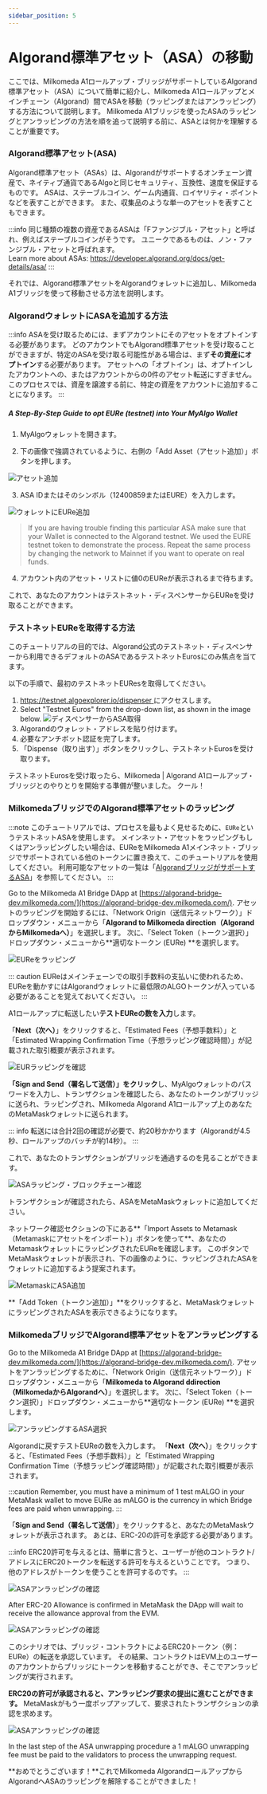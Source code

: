 ```yaml
---
sidebar_position: 5
---
```



# Algorand標準アセット（ASA）の移動

ここでは、Milkomeda A1ロールアップ・ブリッジがサポートしているAlgorand標準アセット（ASA）について簡単に紹介し、Milkomeda A1ロールアップとメインチェーン（Algorand）間でASAを移動（ラッピングまたはアンラッピング）する方法について説明します。 Milkomeda A1ブリッジを使ったASAのラッピングとアンラッピングの方法を順を追って説明する前に、ASAとは何かを理解することが重要です。

### Algorand標準アセット(ASA)

Algorand標準アセット（ASAs）は、Algorandがサポートするオンチェーン資産で、ネイティブ通貨であるAlgoと同じセキュリティ、互換性、速度を保証するものです。 ASAは、ステーブルコイン、ゲーム内通貨、ロイヤリティ・ポイントなどを表すことができます。 また、収集品のような単一のアセットを表すこともできます。

:::info
同じ種類の複数の資産であるASAは「Fファンジブル・アセット」と呼ばれ、例えばステーブルコインがそうです。 ユニークであるものは、ノン・ファンジブル・アセットと呼ばれます。 <br /> Learn more about ASAs: https://developer.algorand.org/docs/get-details/asa/
:::

それでは、Algorand標準アセットをAlgorandウォレットに追加し、Milkomeda A1ブリッジを使って移動させる方法を説明します。

### AlgorandウォレットにASAを追加する方法

:::info
ASAを受け取るためには、まずアカウントにそのアセットをオプトインする必要があります。 どのアカウントでもAlgorand標準アセットを受け取ることができますが、特定のASAを受け取る可能性がある場合は、まず**その資産にオプトイン**する必要があります。 アセットへの「オプトイン」は、オプトインしたアカウントへの、またはアカウントからの0件のアセット転送にすぎません。 このプロセスでは、資産を譲渡する前に、特定の資産をアカウントに追加することになります。
:::

##### A Step-By-Step Guide to opt EURe (testnet) into Your MyAlgo Wallet

1. MyAlgoウォレットを開きます。

2. 下の画像で強調されているように、右側の「Add Asset（アセット追加）」ボタンを押します。

<img src={addasset} className="img-full" alt="アセット追加" />

3. ASA IDまたはそのシンボル（12400859またはEURE）を入力します。

<img src={addingEuretowallet} alt="ウォレットにEURe追加" />

> If you are having trouble finding this particular ASA make sure that your Wallet is connected to the Algorand testnet. We used the EURE testnet token to demonstrate the process. Repeat the same process by changing the network to Mainnet if you want to operate on real funds.

4. アカウント内のアセット・リストに値0のEUReが表示されるまで待ちます。

これで、あなたのアカウントはテストネット・ディスペンサーからEUReを受け取ることができます。

### テストネットEUReを取得する方法

このチュートリアルの目的では、Algorand公式のテストネット・ディスペンサーから利用できるデフォルトのASAであるテストネットEurosにのみ焦点を当てます。

以下の手順で、最初のテストネットEUResを取得してください。

1. [https://testnet.algoexplorer.io/dispenser ](https://testnet.algoexplorer.io/dispenser)にアクセスします。
2. Select "Testnet Euros" from the drop-down list, as shown in the image below. <img src={asadispenser} className="img-full" alt="ディスペンサーからASA取得" />
3. Algorandのウォレット・アドレスを貼り付けます。
4. 必要なアンチボット認証を完了します。
5. 「Dispense（取り出す）」ボタンをクリックし、テストネットEurosを受け取ります。

テストネットEurosを受け取ったら、Milkomeda | Algorand A1ロールアップ・ブリッジとのやりとりを開始する準備が整いました。 クール！

### MilkomedaブリッジでのAlgorand標準アセットのラッピング

:::note
このチュートリアルでは、プロセスを最もよく見せるために、`EURe`というテストネットASAを使用します。 メインネット・アセットをラッピングもしくはアンラッピングしたい場合は、EUReをMilkomeda A1メインネット・ブリッジでサポートされている他のトークンに置き換えて、このチュートリアルを使用してください。 利用可能なアセットの一覧は「[AlgorandブリッジがサポートするASA](algorand-bridge-supported-asa.mdx)」を参照してください。
:::

Go to the Milkomeda A1 Bridge DApp at [https://algorand-bridge-dev.milkomeda.com/](https://algorand-bridge-dev.milkomeda.com/). アセットのラッピングを開始するには、「Network Origin（送信元ネットワーク）」ドロップダウン・メニューから「**Algorand to Milkomeda direction（AlgorandからMilkomedaへ）**」を選択します。 次に、「Select Token（トークン選択）」ドロップダウン・メニューから**適切なトークン (EURe) **を選択します。

<img src={EURewrappingchoice} className="img-full" alt="EUReをラッピング" />

::: caution 
EUReはメインチェーンでの取引手数料の支払いに使われるため、EUReを動かすにはAlgorandウォレットに最低限のALGOトークンが入っている必要があることを覚えておいてください。
:::

A1ロールアップに転送したい**テストEUReの数を入力**します。

「**Next（次へ）**」をクリックすると、「Estimated Fees（予想手数料）」と「Estimated Wrapping Confirmation Time（予想ラッピング確認時間）」が記載された取引概要が表示されます。

<img src={EURewrappingconfirmation} className="img-full" alt="EURラッピングを確認" />

**「Sign and Send（署名して送信）」をクリック**し、MyAlgoウォレットのパスワードを入力し、トランザクションを確認したら、あなたのトークンがブリッジに送られ、ラッピングされ、Milkomeda Algorand A1ロールアップ上のあなたのMetaMaskウォレットに送られます。

::: info 
転送には合計2回の確認が必要で、約20秒かかります（Algorandが4.5秒、ロールアップのバッチが約14秒）。
:::

これで、あなたのトランザクションがブリッジを通過するのを見ることができます。

<img src={ASAwrappedconfirmations} className="img-full" alt="ASAラッピング・ブロックチェーン確認" />

トランザクションが確認されたら、ASAをMetaMaskウォレットに追加してください。

ネットワーク確認セクションの下にある**「Import Assets to Metamask（Metamaskにアセットをインポート）」ボタンを使って**、あなたのMetamaskウォレットにラッピングされたEUReを確認します。 このボタンでMetaMaskウォレットが表示され、下の画像のように、ラッピングされたASAをウォレットに追加するよう提案されます。

<img src={AddASSAtoMetamask} alt="MetamaskにASA追加" />

**「Add Token（トークン追加）」**をクリックすると、MetaMaskウォレットにラッピングされたASAを表示できるようになります。

### MilkomedaブリッジでAlgorand標準アセットをアンラッピングする

Go to the Milkomeda A1 Bridge DApp at [https://algorand-bridge-dev.milkomeda.com/](https://algorand-bridge-dev.milkomeda.com/). アセットをアンラッピングするために、「Network Origin（送信元ネットワーク）」ドロップダウン・メニューから「**Milkomeda to Algorand ddirection（MilkomedaからAlgorandへ）**」を選択します。 次に、「Select Token（トークン選択）」ドロップダウン・メニューから**適切なトークン (EURe) **を選択します。

<img src={ChooseASAtounwrap} className="img-full" alt="アンラッピングするASA選択" />

Algorandに戻すテストEUReの数を入力します。 「**Next（次へ）**」をクリックすると、「Estimated Fees（予想手数料）」と「Estimated Wrapping Confirmation Time（予想ラッピング確認時間）」が記載された取引概要が表示されます。

:::caution
Remember, you must have a minimum of 1 test mALGO in your MetaMask wallet to move EURe as mALGO is the currency in which Bridge fees are paid when unwrapping.
:::

「**Sign and Send（署名して送信）**」をクリックすると、あなたのMetaMaskウォレットが表示されます。 あとは、ERC-20の許可を承認する必要があります。

:::info
ERC20許可を与えるとは、簡単に言うと、ユーザーが他のコントラクト/アドレスにERC20トークンを転送する許可を与えるということです。 つまり、他のアドレスがトークンを使うことを許可するのです。
:::

<img src={erc20allowance} alt="ASAアンラッピングの確認" />

After ERC-20 Allowance is confirmed in MetaMask the DApp will wait to receive the allowance approval from the EVM.

<img src={tokenerc20allowance} className="img-full" alt="ASAアンラッピングの確認" />

このシナリオでは、ブリッジ・コントラクトによるERC20トークン（例：EURe）の転送を承認しています。 その結果、コントラクトはEVM上のユーザーのアカウントからブリッジにトークンを移動することができ、そこでアンラッピングが実行されます。

**ERC20の許可が承認されると、アンラッピング要求の提出に進むことができます。** MetaMaskがもう一度ポップアップして、要求されたトランザクションの承認を求めます。

<img src={unwrappingreqconfirmation} alt="ASAアンラッピングの確認" />

In the last step of the ASA unwrapping procedure a 1 mALGO unwrapping fee must be paid to the validators to process the unwrapping request.

**おめでとうございます！**これでMilkomeda AlgorandロールアップからAlgorandへASAのラッピングを解除することができました！

